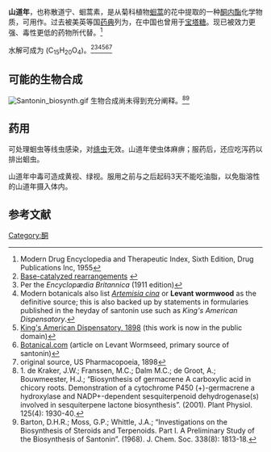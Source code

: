 {{chembox
| Verifiedfields = changed
| Watchedfields = changed
| verifiedrevid = 464387081
| ImageFile=Santonin-2D-skeletal.png
| ImageSize=
| ImageFile1 = Alpha-santonin-from-xtal-3D-balls.png
| IUPACName=(3''S'',3a''S'',5a''S'',9b''S'')-3,5a,9-trimethyl-3a,5,5a,9b-tetrahydronaphtho[1,2-''b'']furan-2,8(3''H'',4''H'')-dione
| OtherNames=
|Section1={{Chembox Identifiers
| ChEMBL_Ref = {{ebicite|changed|EBI}}
| ChEMBL = 259254
| ChEBI_Ref = {{ebicite|changed|EBI}}
| ChEBI = 16363
| UNII_Ref = {{fdacite|correct|FDA}}
| UNII = 1VL8J38ERO
| PubChem = 221071
| ChemSpiderID_Ref = {{chemspidercite|changed|chemspider}}
| ChemSpiderID = 191779
| SMILES = C[C@H]1[C@@H]2CC[C@]3(C=CC(=O)C(=C3[C@H]2OC1=O)C)C
| InChI = 1/C15H18O3/c1-8-10-4-6-15(3)7-5-11(16)9(2)12(15)13(10)18-14(8)17/h5,7-8,10,13H,4,6H2,1-3H3/t8-,10-,13-,15-/m0/s1
| InChIKey = XJHDMGJURBVLLE-BOCCBSBMBZ
| StdInChI_Ref = {{stdinchicite|changed|chemspider}}
| StdInChI = 1S/C15H18O3/c1-8-10-4-6-15(3)7-5-11(16)9(2)12(15)13(10)18-14(8)17/h5,7-8,10,13H,4,6H2,1-3H3/t8-,10-,13-,15-/m0/s1
| StdInChIKey_Ref = {{stdinchicite|changed|chemspider}}
| StdInChIKey = XJHDMGJURBVLLE-BOCCBSBMSA-N
| CASNo_Ref = {{cascite|correct|CAS}}
| CASNo=481-06-1
}}
|Section2={{Chembox Properties
| C=15 | H=18 | O=3
| MolarMass=246.30162
| Appearance=
| Density=
| MeltingPtC = 172
| BoilingPtC = 423
| VaporPressure =1*10<sup>−7</sup>mmHg <!--at 25°C-->
| Solubility= 难溶
  }}
|Section3={{Chembox Hazards
| MainHazards=
| FlashPtC = 190
| AutoignitionPtC =
  }}
}}
'''山道年'''，也称散道宁、蛔蒿素，是从菊科植物[[蛔蒿|蛔蒿]]的花中提取的一种[[酮内酯|酮内酯]]化学物质，可用作{{tsl|en|Anthelmintic|驱虫药}}。过去被美英等国[[药典|药典]]列为{{tsl|en|Ascaricide|蛔虫药}}，在中国也曾用于[[宝塔糖|宝塔糖]]。现已被效力更强、毒性更低的药物所代替。<ref>Modern Drug Encyclopedia and Therapeutic Index, Sixth Edition, Drug Publications Inc, 1955</ref>

水解可成为{{tsl|en|santonic acid|山道年酸}} (C<sub>15</sub>H<sub>20</sub>O<sub>4</sub>)。<ref>[http://www.cem.msu.edu/~reusch/VirtualText/rearang2.htm Base-catalyzed rearrangements] {{webarchive|url=https://web.archive.org/web/20090207013929/http://www.cem.msu.edu/~reusch/VirtualText/rearang2.htm |date=2009-02-07 }}</ref><ref>Per the ''Encyclopædia Britannica'' (1911 edition)</ref><ref>Modern botanicals also list ''[[Artemisia_cina|Artemisia cina]]'' or '''Levant wormwood''' as the definitive source; this is also backed up by statements in formularies published in the heyday of santonin use such as ''King's American Dispensatory''.</ref><ref>[http://www.henriettesherbal.com/eclectic/kings/artemisia-pauc_sant.html King's American Dispensatory, 1898] {{Wayback|url=http://www.henriettesherbal.com/eclectic/kings/artemisia-pauc_sant.html |date=20080706174506 }} (this work is now in the public domain)</ref><ref>[http://www.botanical.com/botanical/mgmh/w/worlav36.html Botanical.com] {{Wayback|url=http://www.botanical.com/botanical/mgmh/w/worlav36.html |date=20171008232019 }} (article on Levant Wormseed, primary source of santonin)</ref><ref>original source, US Pharmacopoeia, 1898</ref>

==可能的生物合成==
[[File:Santonin_biosynth.gif|frame]]
生物合成尚未得到充分阐释。<ref name=kraker>1.	de Kraker,  J.W.; Franssen, M.C.; Dalm M.C.; de Groot, A.; Bouwmeester, H.J.; “Biosynthesis of germacrene A carboxylic acid in chicory roots. Demonstration of a cytochrome P450 (+)-germacrene a hydroxylase and NADP+-dependent sesquiterpenoid dehydrogenase(s) involved in sesquiterpene lactone biosynthesis”. (2001). Plant Physiol. 125(4): 1930-40.</ref><ref name=barton>Barton, D.H.R.; Moss, G.P.; Whittle, J.A.; “Investigations on the Biosynthesis of Steroids and Terpenoids. Part I. A Preliminary Study of the Biosynthesis of Santonin”. (1968). J. Chem. Soc. 338(8): 1813-18.</ref>

==药用==
可处理蛔虫等线虫感染，对[[绦虫|绦虫]]无效。山道年使虫体麻痹；服药后，还应吃泻药以排出蛔虫。

山道年中毒可造成黄视、绿视。服用之前与之后起码3天不能吃油脂，以免脂溶性的山道年摄入体内。

==参考文献==
{{Reflist}}
{{EB1911|wstitle=Santonin|volume=24|page=195}}

[[Category:酮|Category:酮]]